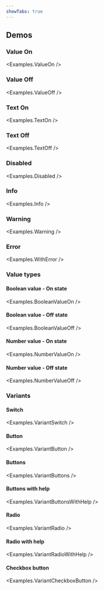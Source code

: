 ```yaml
---
showTabs: true
---
```



## Demos

### Value On

<Examples.ValueOn />

### Value Off

<Examples.ValueOff />

### Text On

<Examples.TextOn />

### Text Off

<Examples.TextOff />

### Disabled

<Examples.Disabled />

### Info

<Examples.Info />

### Warning

<Examples.Warning />

### Error

<Examples.WithError />

### Value types

#### Boolean value - On state

<Examples.BooleanValueOn />

#### Boolean value - Off state

<Examples.BooleanValueOff />

#### Number value - On state

<Examples.NumberValueOn />

#### Number value - Off state

<Examples.NumberValueOff />

### Variants

#### Switch

<Examples.VariantSwitch />

#### Button

<Examples.VariantButton />

#### Buttons

<Examples.VariantButtons />

#### Buttons with help

<Examples.VariantButtonsWithHelp />

#### Radio

<Examples.VariantRadio />

#### Radio with help

<Examples.VariantRadioWithHelp />

<VisibleWhenVisualTest>
  <Examples.VariantButtonsWithoutLabel />
  <Examples.VariantRadioWithoutLabel />
</VisibleWhenVisualTest>

#### Checkbox button

<Examples.VariantCheckboxButton />
